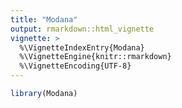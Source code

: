 ```yaml
---
title: "Modana"
output: rmarkdown::html_vignette
vignette: >
  %\VignetteIndexEntry{Modana}
  %\VignetteEngine{knitr::rmarkdown}
  %\VignetteEncoding{UTF-8}
---
```


```r
library(Modana)
```
